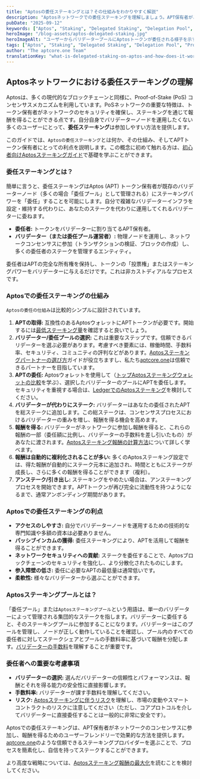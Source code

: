 ```yaml
---
title: "Aptosの委任ステーキングとは？その仕組みをわかりやすく解説"
description: "Aptosネットワークでの委任ステーキングを理解しましょう。APT保有者がどのようにしてステークをバリデーターに委任し、報酬を得て、ノードを運用せずにネットワークのセキュリティに貢献できるかを学びます。"
pubDate: "2025-09-12"
keywords: ["Aptos", "Staking", "Delegated Staking", "Delegation Pool", "Proof of Stake", "APT", "Crypto Rewards", "aptcore.one"]
heroImage: "/blog-assets/aptos-delegated-staking.jpg"
heroImageAlt: "ユーザーからバリデータープールにAptosトークンが委任される様子を示す図"
tags: ["Aptos", "Staking", "Delegated Staking", "Delegation Pool", "Proof of Stake", "APT", "Crypto Rewards", "aptcore.one"]
author: "The aptcore.one Team"
translationKey: "what-is-delegated-staking-on-aptos-and-how-does-it-work-a-clear-explanation"
---
```


## Aptosネットワークにおける委任ステーキングの理解

Aptosは、多くの現代的なブロックチェーンと同様に、Proof-of-Stake (PoS) コンセンサスメカニズムを利用しています。PoSネットワークの重要な特徴は、トークン保有者がネットワークのセキュリティを確保し、ステーキングを通じて報酬を得ることができる点です。自分自身でバリデーターノードを運用したくない多くのユーザーにとって、**委任ステーキング**は参加しやすい方法を提供します。

このガイドでは、`Aptosの委任ステーキング`とは何か、その仕組み、そしてAPTトークン保有者にとっての利点を説明します。この概念に初めて触れる方は、[初心者向けAptosステーキングガイド](/blog/ja/aptcore-one-de-hajimeru-aptos-apt-sute-kingu-nyuumon)で基礎を学ぶことができます。

### 委任ステーキングとは？

簡単に言うと、委任ステーキングはAptos (APT) トークン保有者が既存のバリデーターノード（多くの場合「委任プール」として管理される）にステーキングパワーを「委任」することを可能にします。自分で複雑なバリデーターインフラを設定・維持する代わりに、あなたのステークを代わりに運用してくれるバリデーターに委ねます。

* **委任者:** トークンをバリデーターに割り当てるAPT保有者。
* **バリデーター（または委任プール運営者）:** 物理ノードを運用し、ネットワークコンセンサスに参加（トランザクションの検証、ブロックの作成）し、多くの委任者のステークを管理するエンティティ。

委任者はAPTの完全な所有権を保持し、トークンの「投票権」またはステーキングパワーをバリデーターに与えるだけです。これは非カストディアルなプロセスです。

### Aptosでの委任ステーキングの仕組み

`Aptosの委任の仕組み`は比較的シンプルに設計されています。

1. **APTの取得:** 互換性のあるAptosウォレットにAPTトークンが必要です。開始するには[最低ステーキング量](/blog/ja/aptos-sute-kingu-no-saitei-hitsuyou-ryou-jissai-ni-dorekurai-no-apt-ga-hitsuyou)を確認すると良いでしょう。
2. **バリデーター/委任プールの選択:** これは重要なステップです。信頼できるバリデーターを選ぶ必要があります。考慮すべき要素には、稼働時間、手数料率、セキュリティ、コミュニティの評判などがあります。[Aptosステーキングパートナーの選び方](/blog/ja/aptos-sute-kingu-pa-tona-no-erabikata-aptcore-one-de-houshuu-to-sekyuriti-wo-saidai-ka)ガイドが役立ちますし、私たち[aptcore.one](https://aptcore.one)は信頼できるパートナーを目指しています。
3. **APTの委任:** Aptosウォレットを使用して（[トップAptosステーキングウォレットの比較](/blog/ja/aptos-sute-kingu-uoretto-tettei-hikaku-petra-vs-pontem-vs-anata-no-besuto-choisu)を学ぶ）、選択したバリデーターのプールにAPTを委任します。セキュリティを重視する場合は、[LedgerでのAptosステーキング](/blog/ja/ledger-de-aptos-apt-wo-sute-kingu-suru-houhou-suteppu-bai-suteppu-no-sekyuriti-gaido)を検討してください。
4. **バリデーターが代わりにステーク:** バリデーターはあなたの委任されたAPTを総ステークに追加します。この総ステークは、コンセンサスプロセスにおけるバリデーターの重みを増し、報酬を得る機会を高めます。
5. **報酬を得る:** バリデーターがネットワークに参加し報酬を得ると、これらの報酬の一部（委任額に比例し、バリデーターの手数料を差し引いたもの）があなたに渡されます。[Aptosステーキング報酬の計算方法](/blog/ja/aptos-sute-kingu-houshuu-apr-to-apy-no-chigai-to-aptcore-one-de-no-hyouji-houhou)について詳しく学べます。
6. **報酬は自動的に複利化されることが多い:** 多くのAptosステーキング設定では、得た報酬が自動的にステーク元本に追加され、時間とともにステークが成長し、さらに多くの報酬を得ることができます（複利）。
7. **アンステーク/引き出し:** ステーキングをやめたい場合は、アンステーキングプロセスを開始できます。APTトークンが再び完全に流動性を持つようになるまで、通常アンボンディング期間があります。

### Aptosでの委任ステーキングの利点

* **アクセスのしやすさ:** 自分でバリデーターノードを運用するための技術的な専門知識や多額の資本は必要ありません。
* **パッシブインカムの獲得:** 委任ステーキングにより、APTを活用して報酬を得ることができます。
* **ネットワークセキュリティへの貢献:** ステークを委任することで、Aptosブロックチェーンのセキュリティを強化し、より分散化されたものにします。
* **参入障壁の低さ:** 委任に必要なAPTの最低量は通常低いです。
* **柔軟性:** 様々なバリデーターから選ぶことができます。

### Aptosステーキングプールとは？

「委任プール」または`Aptosステーキングプール`という用語は、単一のバリデーターによって管理される集団的なステークを指します。バリデーターに委任すると、そのステーキングプールに参加することになります。バリデーターはこのプールを管理し、ノードが正しく動作していることを確認し、プール内のすべての委任者に対してステークシェアとプールの手数料率に基づいて報酬を分配します。[バリデーターの手数料](/blog/ja/aptos-baride-ta-no-tesuuryou-wo-rikai-suru-sute-kingu-houshuu-no-juuyou-na-youso)を理解することが重要です。

### 委任者への重要な考慮事項

* **バリデーターの選択:** 選んだバリデーターの信頼性とパフォーマンスは、報酬とそれを得る能力の安全性に直接影響します。
* **手数料率:** バリデーターが課す手数料を理解してください。
* **リスク:** [Aptosステーキングに伴うリスク](/blog/ja/aptos-sute-kingu-no-risuku-risuku-wo-keigen-suru-tame-no-meikaku-na-gaido)を理解し、市場の変動やスマートコントラクトのリスクに注意してください（ただし、コアプロトコルを介してバリデーターに直接委任することは一般的に非常に安全です）。

Aptosでの委任ステーキングは、APT保有者がネットワークのコンセンサスに参加し、報酬を得るためのユーザーフレンドリーで効果的な方法を提供します。[aptcore.one](https://aptcore.one)のような信頼できるステーキングプロバイダーを選ぶことで、プロセスを簡素化し、自信を持ってステークすることができます。

より高度な戦略については、[Aptosステーキング報酬の最大化](/blog/ja/aptos-sute-kingu-houshuu-wo-saidai-ka-suru-tame-no-koudo-na-hinto-to-senryaku)を読むことを検討してください。